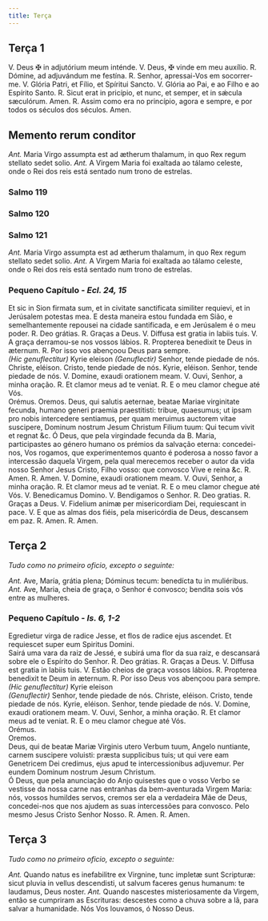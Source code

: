 ```yaml
---
title: Terça
---
```


## Terça 1

<div class="grid grid-cols-2 gap-5">
  <span class="col-6 text-justify">
    V. Deus <span class="text-danger">&#10016;</span> in adjutórium meum
    inténde.
  </span>
  <span class="col-6 text-justify">
    V. Deus, <span class="text-danger">&#10016;</span> vinde em meu auxílio.
  </span>
  <span class="col-6 text-justify">
    <span class="text-danger">R.</span> Dómine, ad adjuvándum me festína.
  </span>
  <span class="col-6 text-justify">
    <span class="text-danger">R.</span> Senhor, apressai-Vos em socorrer-me.
  </span>
  <span class="col-6 text-justify">
    V. Glória Patri, et Fílio, et Spíritui Sancto.
  </span>
  <span class="col-6 text-justify">
    V. Glória ao Pai, e ao Filho e ao Espírito Santo.
  </span>
  <span class="col-6 text-justify">
    <span class="text-danger">R.</span> Sicut erat in pricípio, et nunc, et
    semper, et in sǽcula sæculórum. Amen.
  </span>
  <span class="col-6 text-justify">
    <span class="text-danger">R.</span> Assim como era no princípio, agora e
    sempre, e por todos os séculos dos séculos. Amen.
  </span>
</div>


## Memento rerum conditor

<MementoRerumConditor />

<div class="grid grid-cols-2 gap-5">
  <span class="col-6 text-justify">
    <em>Ant.</em> Maria Virgo assumpta est ad ætherum thalamum, in quo Rex regum
    stellato sedet solio.
  </span>
  <span class="col-6 text-justify">
    <em>Ant.</em> A Virgem Maria foi exaltada ao tálamo celeste, onde o Rei dos
    reis está sentado num trono de estrelas.
  </span>
</div>


### Salmo 119

<Salmo119 />


### Salmo 120

<Salmo120 />


### Salmo 121

<Salmo121 />

<div class="grid grid-cols-2 gap-5">
  <span class="col-6 text-justify">
    <em>Ant.</em> Maria Virgo assumpta est ad ætherum thalamum, in quo Rex regum
    stellato sedet solio.
  </span>
  <span class="col-6 text-justify">
    <em>Ant.</em> A Virgem Maria foi exaltada ao tálamo celeste, onde o Rei dos
    reis está sentado num trono de estrelas.
  </span>
</div>

### Pequeno Capítulo - <em>Ecl. 24, 15</em>

<div class="grid grid-cols-2 gap-5">
  <span class="col-6 dropcaps text-justify">
    Et sic in Sion firmata sum, et in civitate sanctificata similiter requievi,
    et in Jerúsalem potestas mea.
  </span>
  <span class="col-6 dropcaps text-justify">
    E desta maneira estou fundada em Sião, e semelhantemente repousei na cidade
    santificada, e em Jerúsalem é o meu poder.
  </span>
  <span class="col-6 text-justify">
    <span class="text-danger">R.</span> Deo grátias.
  </span>
  <span class="col-6 text-justify">
    <span class="text-danger">R.</span> Graças a Deus.
  </span>
  <span class="col-6 text-justify">V. Diffusa est gratia in labiis tuis.</span>
  <span class="col-6 text-justify">
    V. A graça derramou-se nos vossos lábios.
  </span>
  <span class="col-6 text-justify">
    <span class="text-danger">R.</span> Propterea benedixit te Deus in æternum.
  </span>
  <span class="col-6 text-justify">
    <span class="text-danger">R.</span> Por isso vos abençoou Deus para sempre.
  </span>
</div>

<div class="grid grid-cols-2 gap-5">
  <span class="col-6 text-justify">
    <em>(Hic genuflectitur)</em> Kyrie eleison
  </span>
  <span class="col-6 text-justify">
    <em>(Genuflectir)</em> Senhor, tende piedade de nós.
  </span>
  <span class="col-6 text-justify">Christe, eléison.</span>
  <span class="col-6 text-justify">Cristo, tende piedade de nós.</span>
  <span class="col-6 text-justify">Kyrie, eléison.</span>
  <span class="col-6 text-justify">Senhor, tende piedade de nós.</span>
  <span class="col-6 text-justify">V. Domine, exaudi orationem meam.</span>
  <span class="col-6 text-justify">V. Ouvi, Senhor, a minha oração.</span>
  <span class="col-6 text-justify">
    <span class="text-danger">R.</span> Et clamor meus ad te veniat.
  </span>
  <span class="col-6 text-justify">
    <span class="text-danger">R.</span> E o meu clamor chegue até Vós.
  </span>
</div>

<div class="grid grid-cols-2 gap-5">
  <span class="col-6 text-danger text-center"> Orémus. </span>
  <span class="col-6 text-danger text-center"> Oremos. </span>
  <span class="col-6 dropcaps text-justify">
    Deus, qui salutis aeternae, beatae Mariae virginitate fecunda, humano generi
    praemia praestitisti: tribue, quaesumus; ut ipsam pro nobis intercedere
    sentiamus, per quam meruimus auctorem vitae suscipere, Dominum nostrum Jesum
    Christum Filium tuum: Qui tecum vivit et regnat &c.
  </span>
  <span class="col-6 dropcaps text-justify">
    Ó Deus, que pela virgindade fecunda da B. Maria, participastes ao género
    humano os prémios da salvação eterna: concedei-nos, Vos rogamos, que
    experimentemos quanto é poderosa a nosso favor a intercessão daquela Virgem,
    pela qual merecemos receber o autor da vida nosso Senhor Jesus Cristo, Filho
    vosso: que convosco Vive e reina &c.
  </span>
  <span class="col-6 text-justify">
    <span class="text-danger">R.</span> Amen.
  </span>
  <span class="col-6 text-justify">
    <span class="text-danger">R.</span> Amen.
  </span>
  <span class="col-6 text-justify">V. Domine, exaudi orationem meam.</span>
  <span class="col-6 text-justify">V. Ouvi, Senhor, a minha oração.</span>
  <span class="col-6 text-justify">
    <span class="text-danger">R.</span> Et clamor meus ad te veniat.
  </span>
  <span class="col-6 text-justify">
    <span class="text-danger">R.</span> E o meu clamor chegue até Vós.
  </span>
  <span class="col-6 text-justify">V. Benedicamus Domino.</span>
  <span class="col-6 text-justify">V. Bendigamos o Senhor.</span>
  <span class="col-6 text-justify">
    <span class="text-danger">R.</span> Deo gratias.
  </span>
  <span class="col-6 text-justify">
    <span class="text-danger">R.</span> Graças a Deus.
  </span>
  <span class="col-6 text-justify">
    V. Fidelium animæ per misericordiam Dei, requiescant in pace.
  </span>
  <span class="col-6 text-justify">
    V. E que as almas dos fiéis, pela misericórdia de Deus, descansem em paz.
  </span>
  <span class="col-6 text-justify">
    <span class="text-danger">R.</span> Amen.
  </span>
  <span class="col-6 text-justify">
    <span class="text-danger">R.</span> Amen.
  </span>
</div>

## Terça 2

<em>Tudo como no primeiro oficio, excepto o seguinte:</em>

<div class="grid grid-cols-2 gap-5">
  <span class="text-justify">
    <em>Ant.</em> Ave, María, grátia plena; Dóminus tecum: benedícta tu in
    muliéribus.
  </div>
  <span class="text-justify">
    <em>Ant.</em> Ave, Maria, cheia de graça, o Senhor é convosco; bendita sois
    vós entre as mulheres.
  </div>
</div>

### Pequeno Capítulo - <em>Is. 6, 1-2</em>

<div class="grid grid-cols-2 gap-5">
  <span class="text-justify">
    Egredietur virga de radice Jesse, et flos de radice ejus ascendet. Et
    requiescet super eum Spiritus Domini.
  </div>
  <span class="text-justify">
    Sairá uma vara da raiz de Jessé, e subirá uma flor da sua raiz, e descansará
    sobre ele o Espírito do Senhor.
  </div>
  <span class="text-justify">
    <span class="text-danger">R.</span> Deo grátias.
  </div>
  <span class="text-justify">
    <span class="text-danger">R.</span> Graças a Deus.
  </div>
  <span class="text-justify">V. Diffusa est gratia in labiis tuis.</div>
  <span class="text-justify">V. Estão cheios de graça vossos lábios.</div>
  <span class="text-justify">
    <span class="text-danger">R.</span> Propterea benedixit te Deum in æternum.
  </div>
  <span class="text-justify">
    <span class="text-danger">R.</span> Por isso Deus vos abençoou para sempre.
  </div>
</div>

<div class="grid grid-cols-2 gap-5">
  <span class="text-justify">
    <em>(Hic genuflectitur)</em> Kyrie eleison
  </div>
  <span class="text-justify">
    <em>(Genuflectir)</em> Senhor, tende piedade de nós.
  </div>
  <span class="text-justify">Christe, eléison.</div>
  <span class="text-justify">Cristo, tende piedade de nós.</div>
  <span class="text-justify">Kyrie, eléison.</div>
  <span class="text-justify">Senhor, tende piedade de nós.</div>
  <span class="text-justify">V. Domine, exaudi orationem meam.</div>
  <span class="text-justify">V. Ouvi, Senhor, a minha oração.</div>
  <span class="text-justify">
    <span class="text-danger">R.</span> Et clamor meus ad te veniat.
  </div>
  <span class="text-justify">
    <span class="text-danger">R.</span> E o meu clamor chegue até Vós.
  </div>
</div>

<div class="grid grid-cols-2 gap-5">
  <div class="col-6 text-danger text-center"> Orémus. </div>
  <div class="col-6 text-danger text-center"> Oremos. </div>
  <span class="text-justify">
    Deus, qui de beatæ Mariæ Virginis utero Verbum tuum, Angelo nuntiante,
    carnem suscipere voluisti: præsta supplicibus tuis; ut qui vere eam
    Genetricem Dei credimus, ejus apud te intercessionibus adjuvemur. Per eundem
    Dominum nostrum Jesum Christum.
  </div>
  <span class="text-justify">
    Ó Deus, que pela anunciação do Anjo quisestes que o vosso Verbo se vestisse
    da nossa carne nas entranhas da bem-aventurada Virgem Maria: nós, vossos
    humildes servos, cremos ser ela a verdadeira Mãe de Deus, concedei-nos que
    nos ajudem as suas intercessões para convosco. Pelo mesmo Jesus Cristo
    Senhor Nosso.
  </div>
  <span class="text-justify">
    <span class="text-danger">R.</span> Amen.
  </div>
  <span class="text-justify">
    <span class="text-danger">R.</span> Amen.
  </div>
</div>

## Terça 3

<em>Tudo como no primeiro oficio, excepto o seguinte:</em>

<div class="grid grid-cols-2 gap-5">
  <span class="col-6 text-justify">
    <em>Ant.</em> Quando natus es inefabilitre ex Virgnine, tunc impletæ sunt
    Scripturæ: sicut pluvia in vellus descendisti, ut salvum faceres genus
    humanum: te laudamus, Deus noster.
  </span>
  <span class="col-6 text-justify">
    <em>Ant.</em> Quando nascestes misteriosamente da Virgem, então se cumpriram
    as Escrituras: descestes como a chuva sobre a lã, para salvar a humanidade.
    Nós Vos louvamos, ó Nosso Deus.
  </span>
</div>
